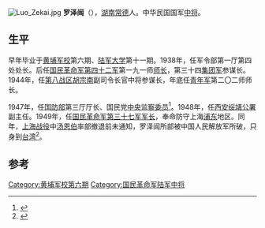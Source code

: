 [[File:Luo_Zekai.jpg|thumb]]
'''罗泽闿'''（{{bd|1905年||1987年}}），[[湖南|湖南]][[常德|常德]]人。中华民国国军[[中将|中将]]。

==生平==
早年毕业于[[黄埔军校|黄埔军校]]第六期、[[陆军大学|陆军大学]]第十一期。1938年，任军令部第一厅第四处处长。后任[[国民革命军第四十二军|国民革命军第四十二军]]第一九一师[[师长|师长]]，第三十四[[集团军|集团军]]参谋长。1944年，任[[第八战区|第八战区]][[胡宗南|胡宗南]]副司令长官中将参谋长，年底任[[青年军|青年军]]第二〇二师师长。

1947年，任[[国防部|国防部]]第三厅厅长、国民党[[中央监察委员|中央监察委员]]<ref>{{cite news|title=杜聿明：辽沈战役概述|url=http://www.southcn.com/news/china/china04/army76/jiefang/200307291264.htm|accessdate=2013-04-16|newspaper=南方网}}</ref>。1948年，任[[西安|西安]][[绥靖公署|绥靖公署]]副主任。1949年，任[[国民革命军第三十七军|国民革命军第三十七军]][[军长|军长]]，奉命防守上海[[浦东|浦东]]地区。同年，[[上海战役|上海战役]]中[[汤恩伯|汤恩伯]]率部撤退前未通知，罗泽闿所部被中国人民解放军所破，只身到[[台湾|台湾]]<ref>{{cite news|title=第八卷 人物|url=http://www.cddcsz.com/news.asp?Lid=38|accessdate=2013-04-16|newspaper=鼎城史志网|deadurl=yes|archiveurl=https://web.archive.org/web/20120125033144/http://www.cddcsz.com/news.asp?Lid=38|archivedate=2012-01-25}}</ref>。

==参考==
{{reflist|2}}

{{中国军事人物小作品}}

[[Category:黄埔军校第六期|Category:黄埔军校第六期]]
[[Category:国民革命军陆军中将|Category:国民革命军陆军中将]]